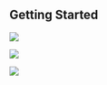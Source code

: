 

## Getting Started

<Row>

<Column colLg={4} colMd={4} noGutterMdLeft>
<ArticleCard
    color="dark"
    subTitle="Industry Background"
    title="Background of industry and Threat trends"
    href="/industry/background"
    actionIcon="arrowRight"
    >

![](../images/industry.jpg)

</ArticleCard>
</Column>

<Column colLg={4} colMd={4} noGutterMdLeft>
<ArticleCard
    color="dark"
    subTitle="Threat Modelling"
    title="Critical assets identification, diamond models and intelligence buy-in"
    href="/threat/assets"
    actionIcon="arrowRight"
    >

![](../images/threats.jpg)

</ArticleCard>

</Column>

<Column colLg={4} colMd={4} noGutterMdLeft>
<ArticleCard
    color="dark"
    subTitle="About us"
    title="Group members information and Team Roles"
    href="/about/members"
    actionIcon="arrowRight"
    >

![](../images/about-us.jpg)

</ArticleCard>
</Column>
</Row>
